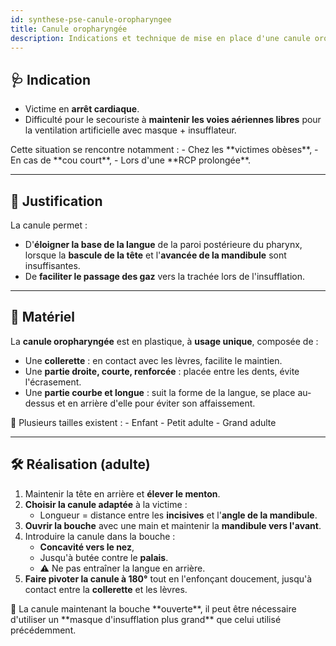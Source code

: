---
id: synthese-pse-canule-oropharyngee
title: Canule oropharyngée
description: Indications et technique de mise en place d'une canule oropharyngée
---


## 🩺 Indication

- Victime en **arrêt cardiaque**.
- Difficulté pour le secouriste à **maintenir les voies aériennes libres** pour la ventilation artificielle avec masque + insufflateur.

<Admonition type="info">
Cette situation se rencontre notamment :
- Chez les **victimes obèses**,
- En cas de **cou court**,
- Lors d'une **RCP prolongée**.
</Admonition>

---

## 🎯 Justification

La canule permet :

- D'**éloigner la base de la langue** de la paroi postérieure du pharynx, lorsque la **bascule de la tête** et l'**avancée de la mandibule** sont insuffisantes.
- De **faciliter le passage des gaz** vers la trachée lors de l'insufflation.

---

## 🧰 Matériel

La **canule oropharyngée** est en plastique, à **usage unique**, composée de :

- Une **collerette** : en contact avec les lèvres, facilite le maintien.
- Une **partie droite, courte, renforcée** : placée entre les dents, évite l'écrasement.
- Une **partie courbe et longue** : suit la forme de la langue, se place au-dessus et en arrière d'elle pour éviter son affaissement.

<Admonition type="info">
📏 Plusieurs tailles existent :
- Enfant
- Petit adulte
- Grand adulte
</Admonition>

---

## 🛠️ Réalisation (adulte)

1. Maintenir la tête en arrière et **élever le menton**.
2. **Choisir la canule adaptée** à la victime :
   - Longueur = distance entre les **incisives** et l'**angle de la mandibule**.
3. **Ouvrir la bouche** avec une main et maintenir la **mandibule vers l'avant**.
4. Introduire la canule dans la bouche :
   - **Concavité vers le nez**,
   - Jusqu'à butée contre le **palais**.
   - ⚠️ Ne pas entraîner la langue en arrière.
5. **Faire pivoter la canule à 180°** tout en l'enfonçant doucement, jusqu'à contact entre la **collerette** et les lèvres.

<Admonition type="warning">
📌 La canule maintenant la bouche **ouverte**, il peut être nécessaire d'utiliser un **masque d'insufflation plus grand** que celui utilisé précédemment.
</Admonition>
